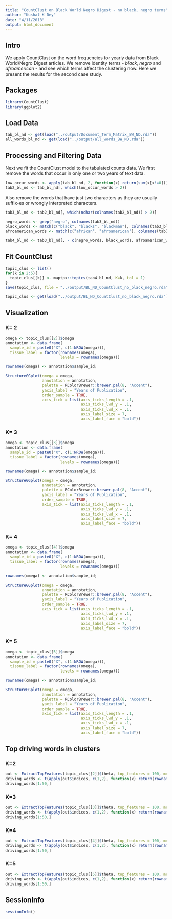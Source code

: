 ```yaml
---
title: "CountClust on Black World Negro Digest - no black, negro terms"
author: "Kushal K Dey"
date: "4/11/2018"
output: html_document
---
```


## Intro

We apply CountClust on the word frequencies for yearly data from Black World/Negro
Digest articles. We remove identity terms - *black*, *negro* and *afroamerican* - and 
see which terms affect the clustering now. Here we present the results for 
the second case study. 

## Packages

```r
library(CountClust)
library(ggplot2)
```

## Load Data

```r
tab_bl_nd <- get(load("../output/Document_Term_Matrix_BW_ND.rda"))
all_words_bl_nd <- get(load("../output/all_words_BW_ND.rda"))
```

## Processing and Filtering Data

Next we fit the CountClust model to the tabulated counts data. We first remove 
the words that occur in only one or two years of text data. 

```r
low_occur_words <- apply(tab_bl_nd, 2, function(x) return(sum(x[x!=0])))
tab2_bl_nd <- tab_bl_nd[, which(low_occur_words > 2)]
```

Also remove the words that have just two characters as they are usually suffix-es or wrongly
interpreted characters.

```r
tab3_bl_nd <- tab2_bl_nd[, which(nchar(colnames(tab2_bl_nd)) > 2)]

negro_words <- grep("negro", colnames(tab3_bl_nd))
black_words <- match(c("black", "blacks", "blackman"), colnames(tab3_bl_nd))
afroamerican_words <- match(c("african", "afroamerican"), colnames(tab3_bl_nd))

tab4_bl_nd <- tab3_bl_nd[, - c(negro_words, black_words, afroamerican_words)]
```


## Fit CountClust

```r
topic_clus <- list()
for(k in 2:5){
  topic_clus[[k]] <- maptpx::topics(tab4_bl_nd, K=k, tol = 1)
}
save(topic_clus, file = "../output/BL_ND_CountClust_no_black_negro.rda")

```

```r
topic_clus <- get(load("../output/BL_ND_CountClust_no_black_negro.rda"))
```

## Visualization

### K= 2 

```r
omega <- topic_clus[[2]]$omega
annotation <- data.frame(
  sample_id = paste0("X", c(1:NROW(omega))),
  tissue_label = factor(rownames(omega),
                        levels = rownames(omega)))

rownames(omega) <- annotation$sample_id;

StructureGGplot(omega = omega,
                annotation = annotation,
                palette = RColorBrewer::brewer.pal(8, "Accent"),
                yaxis_label = "Years of Publication",
                order_sample = TRUE,
                axis_tick = list(axis_ticks_length = .1,
                                 axis_ticks_lwd_y = .1,
                                 axis_ticks_lwd_x = .1,
                                 axis_label_size = 7,
                                 axis_label_face = "bold"))

```

### K= 3

```r
omega <- topic_clus[[3]]$omega
annotation <- data.frame(
  sample_id = paste0("X", c(1:NROW(omega))),
  tissue_label = factor(rownames(omega),
                        levels = rownames(omega)))

rownames(omega) <- annotation$sample_id;

StructureGGplot(omega = omega,
                annotation = annotation,
                palette = RColorBrewer::brewer.pal(8, "Accent"),
                yaxis_label = "Years of Publication",
                order_sample = TRUE,
                axis_tick = list(axis_ticks_length = .1,
                                 axis_ticks_lwd_y = .1,
                                 axis_ticks_lwd_x = .1,
                                 axis_label_size = 7,
                                 axis_label_face = "bold"))

```

### K= 4

```r
omega <- topic_clus[[4]]$omega
annotation <- data.frame(
  sample_id = paste0("X", c(1:NROW(omega))),
  tissue_label = factor(rownames(omega),
                        levels = rownames(omega)))

rownames(omega) <- annotation$sample_id;

StructureGGplot(omega = omega,
                annotation = annotation,
                palette = RColorBrewer::brewer.pal(8, "Accent"),
                yaxis_label = "Years of Publication",
                order_sample = TRUE,
                axis_tick = list(axis_ticks_length = .1,
                                 axis_ticks_lwd_y = .1,
                                 axis_ticks_lwd_x = .1,
                                 axis_label_size = 7,
                                 axis_label_face = "bold"))

```

### K= 5

```r
omega <- topic_clus[[5]]$omega
annotation <- data.frame(
  sample_id = paste0("X", c(1:NROW(omega))),
  tissue_label = factor(rownames(omega),
                        levels = rownames(omega)))

rownames(omega) <- annotation$sample_id;

StructureGGplot(omega = omega,
                annotation = annotation,
                palette = RColorBrewer::brewer.pal(8, "Accent"),
                yaxis_label = "Years of Publication",
                order_sample = TRUE,
                axis_tick = list(axis_ticks_length = .1,
                                 axis_ticks_lwd_y = .1,
                                 axis_ticks_lwd_x = .1,
                                 axis_label_size = 7,
                                 axis_label_face = "bold"))

```

## Top driving words in clusters 

### K=2

```r
out <- ExtractTopFeatures(topic_clus[[2]]$theta, top_features = 100, method = "poisson", options = "min")
driving_words <- t(apply(out$indices, c(1,2), function(x) return(rownames(topic_clus[[2]]$theta)[x])))
driving_words[1:50,]
```

### K=3

```r
out <- ExtractTopFeatures(topic_clus[[3]]$theta, top_features = 100, method = "poisson", options = "min")
driving_words <- t(apply(out$indices, c(1,2), function(x) return(rownames(topic_clus[[2]]$theta)[x])))
driving_words[1:50,]
```

### K=4

```r
out <- ExtractTopFeatures(topic_clus[[4]]$theta, top_features = 100, method = "poisson", options = "min")
driving_words <- t(apply(out$indices, c(1,2), function(x) return(rownames(topic_clus[[2]]$theta)[x])))
driving_words[1:50,]
```

### K=5

```r
out <- ExtractTopFeatures(topic_clus[[5]]$theta, top_features = 100, method = "poisson", options = "min")
driving_words <- t(apply(out$indices, c(1,2), function(x) return(rownames(topic_clus[[2]]$theta)[x])))
driving_words[1:50,]
```

## SessionInfo

```r
sessionInfo()
```

